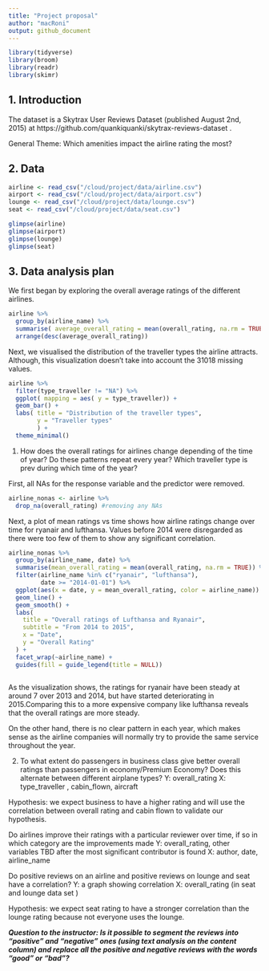 ```yaml
---
title: "Project proposal"
author: "macRoni"
output: github_document
---
```


```r
library(tidyverse)
library(broom)
library(readr)
library(skimr)
```

## 1. Introduction
The dataset is a Skytrax User Reviews Dataset (published August 2nd, 2015) at https://github.com/quankiquanki/skytrax-reviews-dataset .  


General Theme: Which amenities impact the airline rating the most?

## 2. Data

```r
airline <- read_csv("/cloud/project/data/airline.csv")
airport <- read_csv("/cloud/project/data/airport.csv")
lounge <- read_csv("/cloud/project/data/lounge.csv")
seat <- read_csv("/cloud/project/data/seat.csv")
```

```r
glimpse(airline)
glimpse(airport)
glimpse(lounge)
glimpse(seat)
```

## 3. Data analysis plan

We first began by exploring the overall average ratings of the different airlines. 

```r
airline %>%
  group_by(airline_name) %>%
  summarise( average_overall_rating = mean(overall_rating, na.rm = TRUE)) %>%
  arrange(desc(average_overall_rating))

```

Next, we visualised the distribution of the traveller types the airline attracts.
Although, this visualization doesn't take into account the 31018 missing values. 

```r
airline %>%
  filter(type_traveller != "NA") %>%
  ggplot( mapping = aes( y = type_traveller)) +
  geom_bar() +
  labs( title = "Distribution of the traveller types", 
        y = "Traveller types" 
        ) +
  theme_minimal()
```


1. How does the overall ratings for airlines change depending of the time of year? Do these patterns repeat every year? Which traveller type is prev during which time of the year?

First, all NAs for the response variable and the predictor were removed. 

```r
airline_nonas <- airline %>%
  drop_na(overall_rating) #removing any NAs
```

Next, a plot of mean ratings vs time shows how airline ratings change over time for ryanair and lufthansa. Values before 2014 were disregarded as there were too few of them to show any significant correlation. 

```r
airline_nonas %>%
  group_by(airline_name, date) %>%
  summarise(mean_overall_rating = mean(overall_rating, na.rm = TRUE)) %>%
  filter(airline_name %in% c("ryanair", "lufthansa"),
         date >= "2014-01-01") %>%
  ggplot(aes(x = date, y = mean_overall_rating, color = airline_name)) +
  geom_line() +
  geom_smooth() +
  labs(
    title = "Overall ratings of Lufthansa and Ryanair",
    subtitle = "From 2014 to 2015",
    x = "Date",
    y = "Overall Rating"
  ) +
  facet_wrap(~airline_name) +
  guides(fill = guide_legend(title = NULL)) 
  
```

As the visualization shows, the ratings for ryanair have been steady at around 7 over 2013 and 2014, but have started deteriorating in 2015.Comparing this to a more expensive company like lufthansa reveals that the overall ratings are more steady. 

On the other hand, there is no clear pattern in each year, which makes sense as the airline companies will normally try to provide the same service throughout the year. 

2. To what extent do passengers in business class give better overall ratings than passengers in economy/Premium Economy?
Does this alternate between different airplane types?
Y: overall_rating
X: type_traveller , cabin_flown, aircraft   

Hypothesis: we expect business to have a higher rating and will use the correlation between overall rating and cabin flown to validate our hypothesis. 

Do airlines improve their ratings with a particular reviewer over time, if so in which category are the improvements made
Y: overall_rating, other variables TBD after the most significant contributor is found 
X: author, date, airline_name 

Do positive reviews on an airline and positive reviews on lounge and seat have a correlation?
Y: a graph showing correlation 
X: overall_rating (in seat and lounge data set )

Hypothesis: we expect seat rating to have a stronger correlation than the lounge rating because not everyone uses the lounge. 

***Question to the instructor: Is it possible to segment the reviews into “positive” and “negative” ones (using text analysis on the content column) and replace all the positive and negative reviews with the words “good” or “bad”?***
